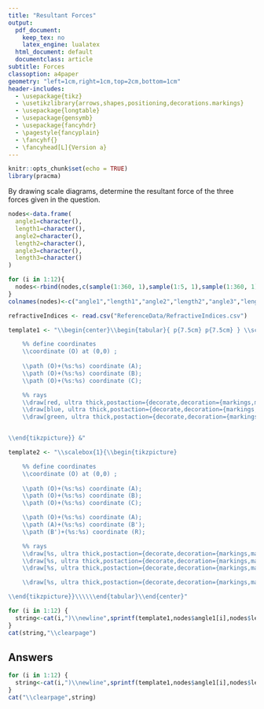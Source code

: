 ```yaml
---
title: "Resultant Forces"
output:
  pdf_document: 
    keep_tex: no
    latex_engine: lualatex
  html_document: default
  documentclass: article
subtitle: Forces
classoption: a4paper
geometry: "left=1cm,right=1cm,top=2cm,bottom=1cm"
header-includes: 
  - \usepackage{tikz}
  - \usetikzlibrary{arrows,shapes,positioning,decorations.markings}
  - \usepackage{longtable}
  - \usepackage{gensymb}
  - \usepackage{fancyhdr}
  - \pagestyle{fancyplain}
  - \fancyhf{}
  - \fancyhead[L]{Version a}
---
```


```r
knitr::opts_chunk$set(echo = TRUE)
library(pracma)
```

By drawing scale diagrams, determine the resultant force of the three forces given in the question.

```r
nodes<-data.frame(
  angle1=character(),
  length1=character(),
  angle2=character(),
  length2=character(),
  angle3=character(),
  length3=character()
)

for (i in 1:12){
  nodes<-rbind(nodes,c(sample(1:360, 1),sample(1:5, 1),sample(1:360, 1),sample(1:5, 1),sample(1:360, 1),sample(1:5, 1)))
}
colnames(nodes)<-c("angle1","length1","angle2","length2","angle3","length3")
```


```r
refractiveIndices <- read.csv("ReferenceData/RefractiveIndices.csv")

template1 <- "\\begin{center}\\begin{tabular}{ p{7.5cm} p{7.5cm} } \\scalebox{1}{\\begin{tikzpicture}

    %% define coordinates
    \\coordinate (O) at (0,0) ;
    
    \\path (O)+(%s:%s) coordinate (A);
    \\path (O)+(%s:%s) coordinate (B);
    \\path (O)+(%s:%s) coordinate (C);

    %% rays
    \\draw[red, ultra thick,postaction={decorate,decoration={markings,mark=at position .65 with {\\arrow[scale=1,>=stealth]{>}}}}] (O) -- (A);
    \\draw[blue, ultra thick,postaction={decorate,decoration={markings,mark=at position .65 with {\\arrow[scale=1,>=stealth]{>}}}}] (O) -- (B);
    \\draw[green, ultra thick,postaction={decorate,decoration={markings,mark=at position .65 with {\\arrow[scale=1,>=stealth]{>}}}}] (O) -- (C);


\\end{tikzpicture}} &"

template2 <- "\\scalebox{1}{\\begin{tikzpicture}

    %% define coordinates
    \\coordinate (O) at (0,0) ;
    
    \\path (O)+(%s:%s) coordinate (A);
    \\path (O)+(%s:%s) coordinate (B);
    \\path (O)+(%s:%s) coordinate (C);

    \\path (O)+(%s:%s) coordinate (A);
    \\path (A)+(%s:%s) coordinate (B');
    \\path (B')+(%s:%s) coordinate (R);

    %% rays
    \\draw[%s, ultra thick,postaction={decorate,decoration={markings,mark=at position .65 with {\\arrow[scale=1,>=stealth]{>}}}}] (O) -- (A);
    \\draw[%s, ultra thick,postaction={decorate,decoration={markings,mark=at position .65 with {\\arrow[scale=1,>=stealth]{>}}}}] (A) -- (B');
    \\draw[%s, ultra thick,postaction={decorate,decoration={markings,mark=at position .65 with {\\arrow[scale=1,>=stealth]{>}}}}] (B') -- (R);

    \\draw[%s, ultra thick,postaction={decorate,decoration={markings,mark=at position .65 with {\\arrow[scale=1,>=stealth]{>}}}}] (O) -- (R);

\\end{tikzpicture}}\\\\\\end{tabular}\\end{center}"

for (i in 1:12) {
  string<-cat(i,")\\newline",sprintf(template1,nodes$angle1[i],nodes$length1[i],nodes$angle2[i],nodes$length2[i],nodes$angle3[i],nodes$length3[i]),sprintf(template2,nodes$angle1[i],nodes$length1[i],nodes$angle2[i],nodes$length2[i],nodes$angle3[i],nodes$length3[i],nodes$angle1[i],nodes$length1[i],nodes$angle2[i],nodes$length2[i],nodes$angle3[i],nodes$length3[i],"white","white","white","white"))
}
cat(string,"\\clearpage")
```

## Answers
```r

for (i in 1:12) {
  string<-cat(i,")\\newline",sprintf(template1,nodes$angle1[i],nodes$length1[i],nodes$angle2[i],nodes$length2[i],nodes$angle3[i],nodes$length3[i]),sprintf(template2,nodes$angle1[i],nodes$length1[i],nodes$angle2[i],nodes$length2[i],nodes$angle3[i],nodes$length3[i],nodes$angle1[i],nodes$length1[i],nodes$angle2[i],nodes$length2[i],nodes$angle3[i],nodes$length3[i],"red","blue","green","black"))
}
cat("\\clearpage",string)
```
